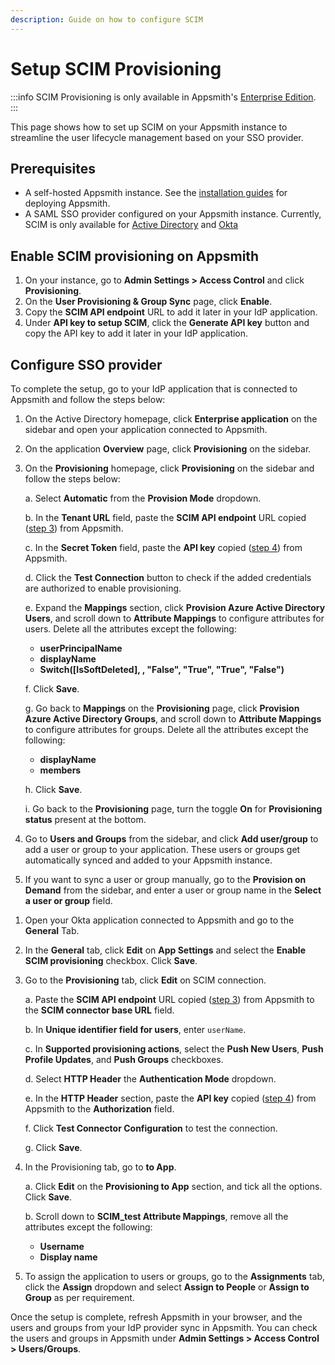 ```yaml
---
description: Guide on how to configure SCIM
---
```



# Setup SCIM Provisioning

:::info
SCIM Provisioning is only available in Appsmith's [Enterprise Edition](https://www.appsmith.com/pricing).
:::


This page shows how to set up SCIM on your Appsmith instance to streamline the user lifecycle management based on your SSO provider.


## Prerequisites

- A self-hosted Appsmith instance. See the [installation guides](/getting-started/setup/installation-guides) for deploying Appsmith.
- A SAML SSO provider configured on your Appsmith instance. Currently, SCIM is only available for [Active Directory](/getting-started/setup/instance-configuration/authentication/security-assertion-markup-language-saml/active-directory) and [Okta](/getting-started/setup/instance-configuration/authentication/security-assertion-markup-language-saml/okta)

## Enable SCIM provisioning on Appsmith

1. On your instance, go to **Admin Settings > Access Control** and click **Provisioning**.
2. On the **User Provisioning & Group Sync** page, click **Enable**.
3. Copy the **SCIM API endpoint** URL to add it later in your IdP application.
4. Under **API key to setup SCIM**, click the **Generate API key** button and copy the API key to add it later in your IdP application.


## Configure SSO provider

To complete the setup, go to your IdP application that is connected to Appsmith and follow the steps below:

<Tabs queryString="scim">
<TabItem label="Active Direcotry (SAML)" value="scim-ad-saml">

1. On the Active Directory homepage, click **Enterprise application** on the sidebar and open your application connected to Appsmith.

2. On the application **Overview** page, click **Provisioning** on the sidebar.

3. On the **Provisioning** homepage, click **Provisioning** on the sidebar and follow the steps below:

    a. Select **Automatic** from the **Provision Mode** dropdown.

    b. In the **Tenant URL** field, paste the **SCIM API endpoint** URL copied ([step 3](/advanced-concepts/user-provisioning-group-sync#enable-scim-provisioning-on-appsmith)) from Appsmith.

    c. In the **Secret Token** field, paste the **API key** copied ([step 4](/advanced-concepts/user-provisioning-group-sync#enable-scim-provisioning-on-appsmith)) from Appsmith.

    d. Click the **Test Connection** button to check if the added credentials are authorized to enable provisioning.

    e. Expand the **Mappings** section, click **Provision Azure Active Directory Users**, and scroll down to **Attribute Mappings** to configure attributes for users. Delete all the attributes except the following:

    - **userPrincipalName**
    - **displayName**
    - **Switch([IsSoftDeleted], , "False", "True", "True", "False")**

    f. Click **Save**.

    g. Go back to **Mappings** on the **Provisioning** page, click **Provision Azure Active Directory Groups**, and scroll down to **Attribute Mappings** to configure attributes for groups. Delete all the attributes except the following:

    - **displayName**
    - **members**

    h. Click **Save**.

    i. Go back to the **Provisioning** page, turn the toggle **On** for **Provisioning status** present at the bottom. 

4. Go to **Users and Groups** from the sidebar, and click **Add user/group** to add a user or group to your application. These users or groups get automatically synced and added to your Appsmith instance.

5. If you want to sync a user or group manually, go to the **Provision on Demand** from the sidebar, and enter a user or group name in the **Select a user or group** field. 

</TabItem>

<TabItem label="Okta (SAML)" value="scim-okta-saml">

1. Open your Okta application connected to Appsmith and go to the **General** Tab.
2. In the **General** tab, click **Edit** on **App Settings** and select the **Enable SCIM provisioning** checkbox. Click **Save**.
3. Go to the **Provisioning** tab, click **Edit** on SCIM connection.

    a. Paste the **SCIM API endpoint** URL copied ([step 3](/advanced-concepts/user-provisioning-group-sync#enable-scim-provisioning-on-appsmith)) from Appsmith to the **SCIM connector base URL** field.

    b. In **Unique identifier field for users**, enter `userName`.

    c. In **Supported provisioning actions**, select the **Push New Users**, **Push Profile Updates**, and **Push Groups** checkboxes.

    d. Select **HTTP Header** the **Authentication Mode** dropdown.

    e. In the **HTTP Header** section, paste the **API key** copied ([step 4](/advanced-concepts/user-provisioning-group-sync#enable-scim-provisioning-on-appsmith)) from Appsmith to the **Authorization** field.
    
    f. Click **Test Connector Configuration** to test the connection.

    g. Click **Save**.

4. In the Provisioning tab, go to **to App**.

    a. Click **Edit** on the **Provisioning to App** section, and tick all the options. Click **Save**.

    b. Scroll down to **SCIM_test Attribute Mappings**, remove all the attributes except the following:

    - **Username**
    - **Display name**

5. To assign the application to users or groups, go to the **Assignments** tab, click the **Assign** dropdown and select **Assign to People** or **Assign to Group** as per requirement.  

</TabItem>    
</Tabs>

Once the setup is complete, refresh Appsmith in your browser, and the users and groups from your IdP provider sync in Appsmith. You can check the users and groups in Appsmith under **Admin Settings > Access Control > Users/Groups**.